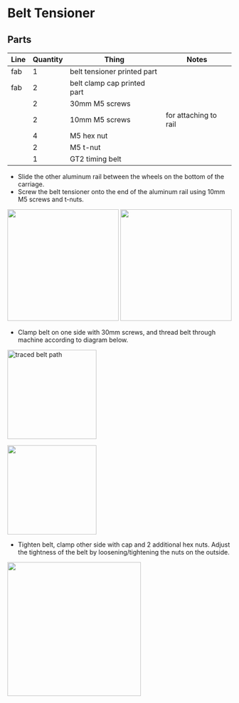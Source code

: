 # Belt Tensioner

## Parts

| Line | Quantity | Thing                            | Notes                                          |
| ---- | -------- | -------------------------------- | ---------------------------------------------- |
| fab  | 1		  | belt tensioner printed part		 |												  |
| fab  | 2 		  | belt clamp cap printed part		 |												  |
|      | 2		  | 30mm M5 screws					 |												  |
|      | 2        | 10mm M5 screws					 |for attaching to rail							  |
|      | 4		  | M5 hex nut						 |												  |
|      | 2		  | M5 t-nut						 |												  |
|      | 1		  | GT2 timing belt					 |												  |

- Slide the other aluminum rail between the wheels on the bottom of the carriage.
- Screw the belt tensioner onto the end of the aluminum rail using 10mm M5 screws and t-nuts.

<img
  src="https://cloud-kh0iuuad2-hack-club-bot.vercel.app/0img_4011.jpg"
  width="250"
/>
<img
  src="https://cloud-kh0iuuad2-hack-club-bot.vercel.app/1img_4012.jpg"
  width="250"
/>

- Clamp belt on one side with 30mm screws, and thread belt through machine according to diagram below.

<img
  src="https://cloud-ckhe9dv8v-hack-club-bot.vercel.app/0image_from_ios.jpg"
  alt="traced belt path"
  width="200"
/>

<img
  src="https://cloud-kh0iuuad2-hack-club-bot.vercel.app/3img_4014.jpg"
  width="200"
/>

- Tighten belt, clamp other side with cap and 2 additional hex nuts. Adjust the tightness of the belt by loosening/tightening the nuts on the outside.

<img
  src="https://cloud-kh0iuuad2-hack-club-bot.vercel.app/4img_4015.jpg"
  width="300"
/>
